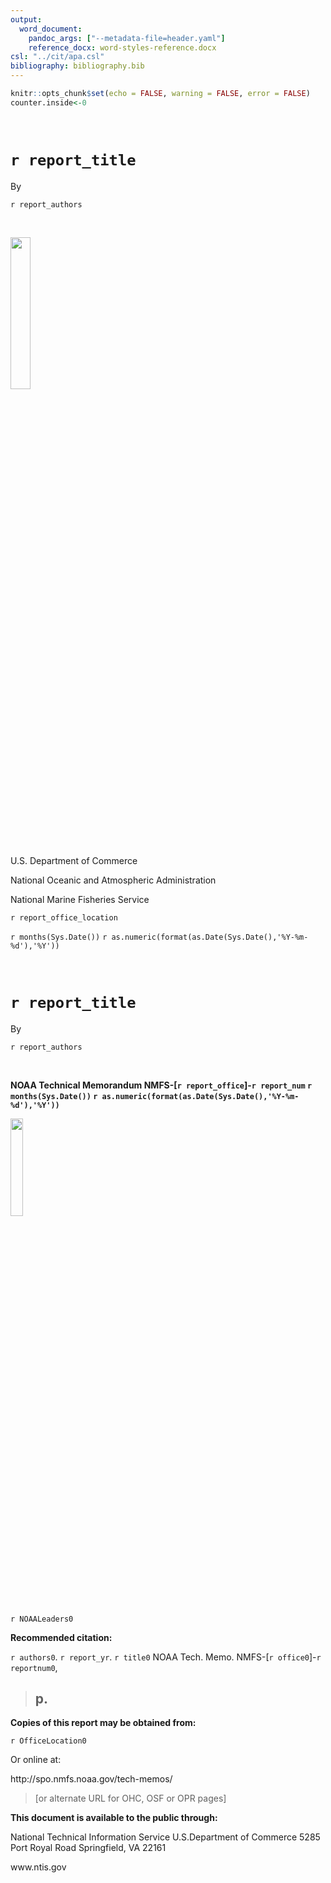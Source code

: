 ```yaml
---
output:
  word_document:
    pandoc_args: ["--metadata-file=header.yaml"]
    reference_docx: word-styles-reference.docx
csl: "../cit/apa.csl"
bibliography: bibliography.bib
---
```


```r
knitr::opts_chunk$set(echo = FALSE, warning = FALSE, error = FALSE)
counter.inside<-0
```

</br>

# `r report_title `

By

`r report_authors `


</br>



![](../img/DeptOfCommerce.jpg){width=25%}


U.S. Department of Commerce

National Oceanic and Atmospheric Administration

National Marine Fisheries Service


`r report_office_location`

`r months(Sys.Date()) ` `r as.numeric(format(as.Date(Sys.Date(),'%Y-%m-%d'),'%Y')) `

\newpage


</br>


# `r report_title `


By


`r report_authors `

</br>


**NOAA Technical Memorandum NMFS-[`r report_office`]-`r report_num` `r months(Sys.Date()) ` `r as.numeric(format(as.Date(Sys.Date(),'%Y-%m-%d'),'%Y')) `
**


![](../img/noaa-gray.png){width=20%}

`r NOAALeaders0`


\newpage



**Recommended citation:**

`r authors0 `. `r report_yr `. `r title0 ` NOAA Tech. Memo. NMFS-[`r office0`]-`r reportnum0`,

> ## p.



**Copies of this report may be obtained from:**


`r OfficeLocation0`

Or online at:

http://spo.nmfs.noaa.gov/tech-memos/ 

> [or alternate URL for OHC, OSF or OPR pages]


\newpage

**This document is available to the public through:**

National Technical Information Service
U.S.Department of Commerce 
5285 Port Royal Road
Springfield, VA 22161

www.ntis.gov



